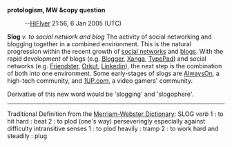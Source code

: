 '''{{rfc}} protologism, MW &copy question'''
: --[[User:HiFlyer|HiFlyer]] 21:56, 6 Jan 2005 (UTC)

'''Slog''' ''v. to social network and blog''
The activity of social networking and blogging together in a combined environment. This is the natural progression within the recent growth of [[social networks]] and [[blogs]]. With the rapid development of blogs (e.g. [[Blogger]], [[Xanga]], [http://www.typepad.com TypePad]) and social networks (e.g. [[Friendster]], [[Orkut]], [[Linkedin]]), the next step is the combination of both into one environment. Some early-stages of slogs are [http://www.alwayson.network.com AlwaysOn], a high-tech community, and [http://www.1up.com 1UP.com], a video gamers' community.

Derivative of this new word would be 'slogging' and 'slogophere'.



----
Traditional Definition from the [http://www.m-w.com/cgi-bin/dictionary?book=Dictionary&va=slog&x=0&y=0 Merriam-Webster Dictionary]:
SLOG 
''verb''
1 : to hit hard : beat
2 : to plod (one's way) perseveringly especially against difficulty
intransitive senses
1 : to plod heavily : tramp <slogged through the snow>
2 : to work hard and steadily : plug